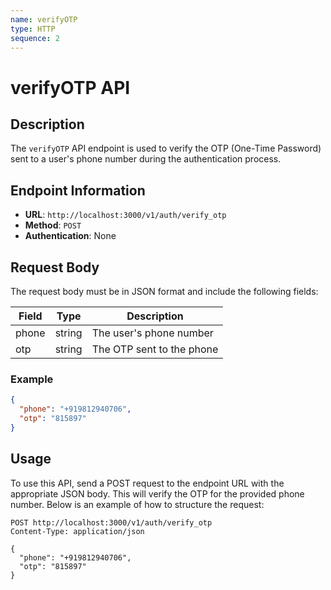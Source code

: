 ```yaml
---
name: verifyOTP
type: HTTP
sequence: 2
---
```


# verifyOTP API

## Description

The `verifyOTP` API endpoint is used to verify the OTP (One-Time Password) sent to a user's phone number during the authentication process.

## Endpoint Information

- **URL**: `http://localhost:3000/v1/auth/verify_otp`
- **Method**: `POST`
- **Authentication**: None

## Request Body

The request body must be in JSON format and include the following fields:

| Field   | Type   | Description                   |
|---------|--------|-------------------------------|
| phone   | string | The user's phone number       |
| otp     | string | The OTP sent to the phone     |

### Example

```json
{
  "phone": "+919812940706",
  "otp": "815897"
}
```

## Usage

To use this API, send a POST request to the endpoint URL with the appropriate JSON body. This will verify the OTP for the provided phone number. Below is an example of how to structure the request:

```http
POST http://localhost:3000/v1/auth/verify_otp
Content-Type: application/json

{
  "phone": "+919812940706",
  "otp": "815897"
}
```
